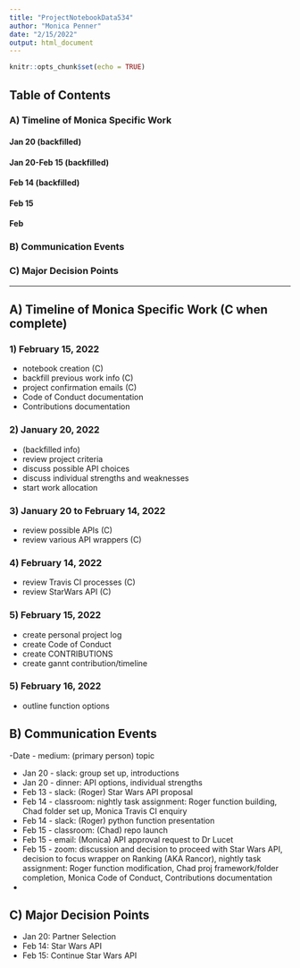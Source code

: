 ```yaml
---
title: "ProjectNotebookData534"
author: "Monica Penner"
date: "2/15/2022"
output: html_document
---
```


```r
knitr::opts_chunk$set(echo = TRUE)
```

## Table of Contents

### A) Timeline of Monica Specific Work
#### Jan 20 (backfilled)
#### Jan 20-Feb 15 (backfilled)
#### Feb 14 (backfilled)
#### Feb 15
#### Feb 

### B) Communication Events

### C) Major Decision Points

***********************************************************************

## A) Timeline of Monica Specific Work (C when complete)
### 1) February 15, 2022
- notebook creation (C)
- backfill previous work info (C)
- project confirmation emails (C)
- Code of Conduct documentation 
- Contributions documentation 

### 2) January 20, 2022
- (backfilled info)
- review project criteria
- discuss possible API choices
- discuss individual strengths and weaknesses
- start work allocation

### 3) January 20 to February 14, 2022
- review possible APIs (C)
- review various API wrappers (C)

### 4) February 14, 2022
- review Travis CI processes (C)
- review StarWars API (C)

### 5) February 15, 2022 
- create personal project log
- create Code of Conduct
- create CONTRIBUTIONS
- create gannt contribution/timeline

### 5) February 16, 2022 
- outline function options






## B) Communication Events
-Date - medium: (primary person) topic

- Jan 20 - slack: group set up, introductions
- Jan 20 - dinner: API options, individual strengths
- Feb 13 - slack: (Roger) Star Wars API proposal
- Feb 14 - classroom: nightly task assignment: Roger function building, Chad folder set up, Monica Travis CI enquiry
- Feb 14 - slack: (Roger) python function presentation
- Feb 15 - classroom: (Chad) repo launch
- Feb 15 - email: (Monica) API approval request to Dr Lucet
- Feb 15 - zoom: discussion and decision to proceed with Star Wars API, decision to focus wrapper on Ranking (AKA Rancor), nightly task assignment: Roger function modification, Chad proj framework/folder completion, Monica Code of Conduct, Contributions documentation
-


## C) Major Decision Points
- Jan 20: Partner Selection
- Feb 14: Star Wars API
- Feb 15: Continue Star Wars API


